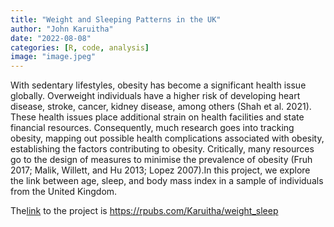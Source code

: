 ```yaml
---
title: "Weight and Sleeping Patterns in the UK"
author: "John Karuitha"
date: "2022-08-08"
categories: [R, code, analysis]
image: "image.jpeg"
---
```

With sedentary lifestyles, obesity has become a significant health issue globally. Overweight individuals have a higher risk of developing heart disease, stroke, cancer, kidney disease, among others (Shah et al. 2021). These health issues place additional strain on health facilities and state financial resources. Consequently, much research goes into tracking obesity, mapping out possible health complications associated with obesity, establishing the factors contributing to obesity. Critically, many resources go to the design of measures to minimise the prevalence of obesity (Fruh 2017; Malik, Willett, and Hu 2013; Lopez 2007).In this project, we explore the link between age, sleep, and body mass index in a sample of individuals from the United Kingdom.

The[link](https://rpubs.com/Karuitha/weight_sleep) to the project is <https://rpubs.com/Karuitha/weight_sleep>